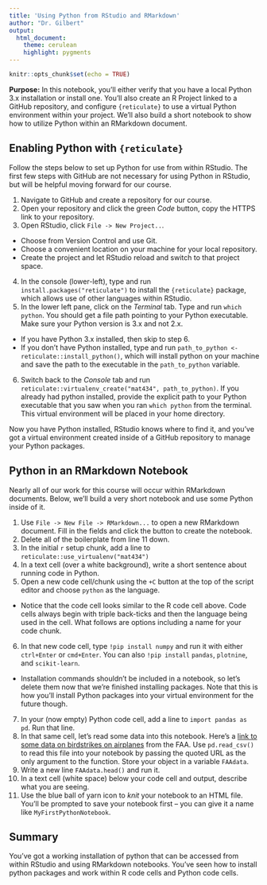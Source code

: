 ```yaml
---
title: 'Using Python from RStudio and RMarkdown'
author: "Dr. Gilbert"
output:
  html_document:
    theme: cerulean
    highlight: pygments
---
```


```r
knitr::opts_chunk$set(echo = TRUE)
```

**Purpose:** In this notebook, you'll either verify that you have a local Python 3.x installation or install one. You'll also create an R Project linked to a GitHub repository, and configure `{reticulate}` to use a virtual Python environment within your project. We'll also build a short notebook to show how to utilize Python within an RMarkdown document.

## Enabling Python with `{reticulate}`

Follow the steps below to set up Python for use from within RStudio. The first few steps with GitHub are not necessary for using Python in RStudio, but will be helpful moving forward for our course.

1. Navigate to GitHub and create a repository for our course.
2. Open your repository and click the green *Code* button, copy the HTTPS link to your repository.
3. Open RStudio, click `File -> New Project..`.
  + Choose from Version Control and use Git.
  + Choose a convenient location on your machine for your local repository.
  + Create the project and let RStudio reload and switch to that project space.
4. In the console (lower-left), type and run `install.packages("reticulate")` to install the `{reticulate}` package, which allows use of other languages within RStudio.
5. In the lower left pane, click on the *Terminal* tab. Type and run `which python`. You should get a file path pointing to your Python executable. Make sure your Python version is 3.x and not 2.x.

  + If you have Python 3.x installed, then skip to step 6.
  + If you don't have Python installed, type and run `path_to_python <- reticulate::install_python()`, which will install python on your machine and save the path to the executable in the `path_to_python` variable.
  
6. Switch back to the *Console* tab and run `reticulate::virtualenv_create("mat434", path_to_python)`. If you already had python installed, provide the explicit path to your Python executable that you saw when you ran `which python` from the terminal. This virtual environment will be placed in your home directory.

Now you have Python installed, RStudio knows where to find it, and you've got a virtual environment created inside of a GitHub repository to manage your Python packages.

## Python in an RMarkdown Notebook

Nearly all of our work for this course will occur within RMarkdown documents. Below, we'll build a very short notebook and use some Python inside of it.

1. Use `File -> New File -> RMarkdown...` to open a new RMarkdown document. Fill in the fields and click the button to create the notebook.
2. Delete all of the boilerplate from line 11 down.
3. In the initial `r` setup chunk, add a line to `reticulate::use_virtualenv("mat434")`
4. In a text cell (over a white background), write a short sentence about running code in Python.
5. Open a new code cell/chunk using the `+C` button at the top of the script editor and choose `python` as the language. 

  + Notice that the code cell looks similar to the R code cell above. Code cells always begin with triple back-ticks and then the language being used in the cell. What follows are options including a name for your code chunk.

6. In that new code cell, type `!pip install numpy` and run it with either `ctrl+Enter` or `cmd+Enter`. You can also `!pip install` `pandas`, `plotnine`, and `scikit-learn`.

  + Installation commands shouldn't be included in a notebook, so let's delete them now that we're finished installing packages. Note that this is how you'll install Python packages into your virtual environment for the future though.
  
7. In your (now empty) Python code cell, add a line to `import pandas as pd`. Run that line.
8. In that same cell, let's read some data into this notebook. Here's a [link to some data on birdstrikes on airplanes](https://raw.githubusercontent.com/agmath/agmath.github.io/master/data/classification/faa_birdstrikes.csv) from the FAA. Use `pd.read_csv()` to read this file into your notebook by passing the quoted URL as the only argument to the function. Store your object in a variable `FAAdata`.
9. Write a new line `FAAdata.head()` and run it.
10. In a text cell (white space) below your code cell and output, describe what you are seeing.
11. Use the blue ball of yarn icon to *knit* your notebook to an HTML file. You'll be prompted to save your notebook first -- you can give it a name like `MyFirstPythonNotebook`.

## Summary

You've got a working installation of python that can be accessed from within RStudio and using RMarkdown notebooks. You've seen how to install python packages and work within R code cells and Python code cells.
